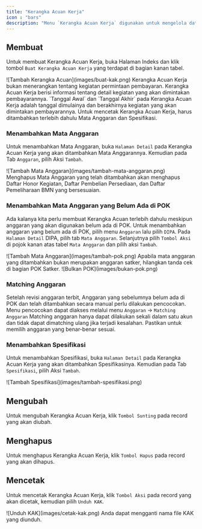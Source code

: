 ```yaml
---
title: "Kerangka Acuan Kerja"
icon : "bars"
description: "Menu `Kerangka Acuan Kerja` digunakan untuk mengelola data Kerangka Acuan Kerja. Kerangka Acuan Kerja digunakan sebagai dasar untuk melakukan kegiatan yang akan dimintakan pembayarannya."
---
```


## Membuat

Untuk membuat Kerangka Acuan Kerja, buka Halaman Indeks dan klik tombol `Buat Kerangka Acuan Kerja` yang terdapat di bagian kanan tabel.

<Frame caption="Tampilan Menambahkan Kerangka Acuan">
    ![Tambah Kerangka Acuan](images/buat-kak.png)
</Frame>


<Warning>
    Kerangka Acuan Kerja bukan menerangkan tentang kegiatan permintaan pembayaran. Kerangka Acuan Kerja berisi informasi tentang detail kegiatan yang akan dimintakan pembayarannya.
</Warning>

<Tip>
    `Tanggal Awal` dan `Tanggal Akhir` pada Kerangka Acuan Kerja adalah tanggal dimulainya dan berakhirnya kegiatan yang akan dimintakan pembayarannya.
</Tip>

<Warning>
    Untuk mencetak Kerangka Acuan Kerja, harus ditambahkan terlebih dahulu Mata Anggaran dan Spesifikasi.
</Warning>

### Menambahkan Mata Anggaran

Untuk menambahkan Mata Anggaran, buka `Halaman Detail` pada Kerangka Acuan Kerja yang akan ditambahkan Mata Anggarannya. Kemudian pada Tab `Anggaran`, pilih Aksi `Tambah`.
<Frame caption="Tampilan Menambahkan Mata Anggaran">
    ![Tambah Mata Anggaran](images/tambah-mata-anggaran.png)
</Frame>

<Warning>
    Menghapus Mata Anggaran yang telah ditambahkan akan menghapus Daftar Honor Kegiatan, Daftar Pembelian Persediaan, dan Daftar Pemeliharaan BMN yang bersesuaian.
</Warning>

### Menambahkan Mata Anggaran yang Belum Ada di POK

Ada kalanya kita perlu membuat Kerangka Acuan terlebih dahulu meskipun anggaran yang akan digunakan belum ada di POK. Untuk menambahkan anggaran yang belum ada di POK, pilih menu `Anggaran` lalu pilih `DIPA`. Pada `Halaman Detail` DIPA, pilih tab `Mata Anggaran`. Selanjutnya pilih `Tombol Aksi` di pojok kanan atas tabel `Mata Anggaran` dan pilih aksi `Tambah`. 
<Frame caption="Tampilan Menambahkan Mata Anggaran yang belum ada di POK">
    ![Tambah Mata Anggaran](images/tambah-pok.png)
</Frame>

<Tip>
Apabila mata anggaran yang ditambahkan bukan merupakan anggaran satker, hilangkan tanda cek di bagian POK Satker.
<Frame caption="Tampilan Menambahkan Mata Anggaran yang bukan berasal dari satker">
    ![Bulkan POK](images/bukan-pok.png)
</Frame>
</Tip>

### Matching Anggaran

Setelah revisi anggaran terbit, Anggaran yang sebelumnya belum ada di POK dan telah ditambahkan secara manual perlu dilakukan pencocokan. Menu pencocokan dapat diakses melalui menu `Anggaran` -> `Matching Anggaran`
<Warning>
    Matching anggaran hanya dapat dilakukan sekali dalam satu akun dan tidak dapat dimatching ulang jika terjadi kesalahan. Pastikan untuk memilih anggaran yang benar-benar sesuai.
</Warning>
### Menambahkan Spesifikasi

Untuk menambahkan Spesifikasi, buka `Halaman Detail` pada Kerangka Acuan Kerja yang akan ditambahkan Spesifikasinya. Kemudian pada Tab `Spesifikasi`, pilih Aksi `Tambah`.
<Frame caption="Tampilan Menambahkan Spesifikasi">
    ![Tambah Spesifikasi](images/tambah-spesifikasi.png)
</Frame>

## Mengubah

Untuk mengubah Kerangka Acuan Kerja, klik `Tombol Sunting` pada record yang akan diubah.

## Menghapus

Untuk menghapus Kerangka Acuan Kerja, klik `Tombol Hapus` pada record yang akan dihapus.

## Mencetak

Untuk mencetak Kerangka Acuan Kerja, klik `Tombol Aksi` pada record yang akan dicetak, kemudian pilih `Unduh KAK`.

<Frame caption="Tampilan Cetak KAK">
    ![Unduh KAK](images/cetak-kak.png)
</Frame>

<Tip>
    Anda dapat mengganti nama file KAK yang diunduh.
</Tip>
